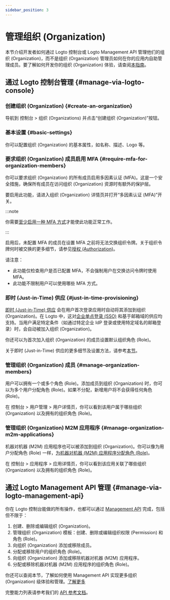 ```yaml
---
sidebar_position: 3
---
```


# 管理组织 (Organization)

本节介绍开发者如何通过 Logto 控制台或 Logto Management API 管理他们的组织 (Organization)，而不是组织 (Organization) 管理员如何在你的应用内自助管理成员。要了解如何开发你的组织 (Organization) 体验，请查阅[本指南](/end-user-flows/organization-experience/organization-management)。

## 通过 Logto 控制台管理 \{#manage-via-logto-console}

### 创建组织 (Organization) \{#create-an-organization}

导航到 <CloudLink to="/organizations">控制台 > 组织 (Organizations)</CloudLink> 并点击“创建组织 (Organization)”按钮。

### 基本设置 \{#basic-settings}

你可以配置组织 (Organization) 的基本属性，如名称、描述、Logo 等。

### 要求组织 (Organization) 成员启用 MFA \{#require-mfa-for-organization-members}

你可以要求组织 (Organization) 的所有成员启用多因素认证 (MFA)。这是一个安全措施，确保所有成员在访问组织 (Organization) 资源时有额外的保护层。

要启用此功能，请进入组织 (Organization) 详情页并打开“多因素认证 (MFA)”开关。

:::note

你需要[至少启用一种 MFA 方式](/end-user-flows/mfa)才能使此功能正常工作。

:::

启用后，未配置 MFA 的成员在设置 MFA 之前将无法交换组织令牌。关于组织令牌何时被交换的更多细节，请参见[授权 (Authorization)](/authorization)。

请注意：

- 此功能仅检查用户是否已配置 MFA，不会强制用户在交换访问令牌时使用 MFA。
- 此功能不限制用户可以使用哪些 MFA 方式。

### 即时 (Just-in-Time) 供应 \{#just-in-time-provisioning}

[即时 (Just-in-Time) 供应](https://auth.wiki/jit-provisioning) 会在用户首次登录应用时自动将其添加到组织 (Organization)。在 Logto 中，这对[企业单点登录 (SSO)](/end-user-flows/enterprise-sso) 和基于邮箱域的供应均支持。当用户满足特定条件（如通过特定企业 IdP 登录或使用特定域名的邮箱登录）时，会自动被加入组织 (Organization)。

你还可以为首次加入组织 (Organization) 的成员设置默认组织角色 (Role)。

关于即时 (Just-in-Time) 供应的更多细节及设置方法，请参考[本节](/organizations/just-in-time-provisioning)。

### 管理组织 (Organization) 成员 \{#manage-organization-members}

用户可以拥有一个或多个角色 (Role)。添加成员到组织 (Organization) 时，你可以为多个用户分配角色 (Role)。如果不分配，新增用户将不会获得任何角色 (Role)。

在 <CloudLink to="/users">控制台 > 用户管理 > 用户详情页</CloudLink>，你可以看到该用户属于哪些组织 (Organization) 以及拥有的组织角色 (Role)。

### 管理组织 (Organization) M2M 应用程序 \{#manage-organization-m2m-applications}

机器对机器 (M2M) 应用程序也可以被添加到组织 (Organization)。你可以像为用户分配角色 (Role) 一样，[为机器对机器 (M2M) 应用程序分配角色 (Role)](/organizations/understand-how-organizations-work#organization-m2m-application)。

在 <CloudLink to="/applications">控制台 > 应用程序 > 应用详情页</CloudLink>，你可以看到该应用关联了哪些组织 (Organization) 以及拥有的组织角色 (Role)。

## 通过 Logto Management API 管理 \{#manage-via-logto-management-api}

你在 Logto 控制台能做的所有操作，也都可以通过 [Management API](/integrate-logto/interact-with-management-api) 完成，包括但不限于：

1. 创建、删除或编辑组织 (Organization)。
2. 管理组织 (Organization) 模板：创建、删除或编辑组织权限 (Permission) 和角色 (Role)。
3. 向组织 (Organization) 添加或移除成员。
4. 分配或移除用户的组织角色 (Role)。
5. 向组织 (Organization) 添加或移除机器对机器 (M2M) 应用程序。
6. 分配或移除机器对机器 (M2M) 应用程序的组织角色 (Role)。

你还可以查阅本节，了解如何使用 Management API 实现更多组织 (Organization) 级体验和管理。[了解更多](/end-user-flows/organization-experience)

完整能力列表请参考我们的 [API 参考文档](https://openapi.logto.io/group/endpoint-organizations)。